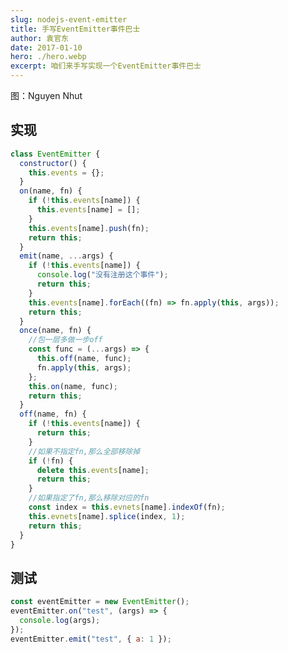 ```yaml
---
slug: nodejs-event-emitter
title: 手写EventEmitter事件巴士
author: 袁官东
date: 2017-01-10
hero: ./hero.webp
excerpt: 咱们来手写实现一个EventEmitter事件巴士
---
```


<div className={"img-desc"}>图：Nguyen Nhut</div>

## 实现

```js
class EventEmitter {
  constructor() {
    this.events = {};
  }
  on(name, fn) {
    if (!this.events[name]) {
      this.events[name] = [];
    }
    this.events[name].push(fn);
    return this;
  }
  emit(name, ...args) {
    if (!this.events[name]) {
      console.log("没有注册这个事件");
      return this;
    }
    this.events[name].forEach((fn) => fn.apply(this, args));
    return this;
  }
  once(name, fn) {
    //包一层多做一步off
    const func = (...args) => {
      this.off(name, func);
      fn.apply(this, args);
    };
    this.on(name, func);
    return this;
  }
  off(name, fn) {
    if (!this.events[name]) {
      return this;
    }
    //如果不指定fn,那么全部移除掉
    if (!fn) {
      delete this.events[name];
      return this;
    }
    //如果指定了fn,那么移除对应的fn
    const index = this.evnets[name].indexOf(fn);
    this.evnets[name].splice(index, 1);
    return this;
  }
}
```

## 测试

```js
const eventEmitter = new EventEmitter();
eventEmitter.on("test", (args) => {
  console.log(args);
});
eventEmitter.emit("test", { a: 1 });
```
